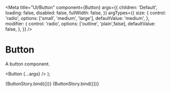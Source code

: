 

<Meta
  title="UI/Button"
  component={Button}
  args={{
    children: 'Default',
    loading: false,
    disabled: false,
    fullWidth: false,
  }}
  argTypes={{
    size: {
      control: 'radio',
      options: ['small', 'medium', 'large'],
      defaultValue: 'medium',
    },
    modifier: {
      control: 'radio',
      options: ['outline', 'plain',false],
      defaultValue: false,
    },
  }}
/>

# Button

A button component.

  <Button {...args} />
);

<Canvas>
  <Story name="Default" args={{variant:"default"}}>
    {ButtonStory.bind({})}
  </Story>
  <Story name="Primary" args={{variant:"primary"}}>
    {ButtonStory.bind({})}
  </Story>
</Canvas>
